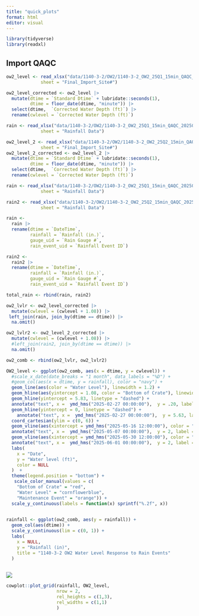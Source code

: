 ```yaml
---
title: "quick_plots"
format: html
editor: visual
---
```


```r
library(tidyverse)
library(readxl)
```

## Import QAQC

```r
ow2_level <- read_xlsx("data/1140-3-2/OW2/1140-3-2_OW2_25Q1_15min_QAQC_20250710_KR.xlsx",
             sheet = "Final_Import_Site#")

ow2_level_corrected <- ow2_level |>
  mutate(dtime = `Standard Dtime` + lubridate::seconds(1),
         dtime = floor_date(dtime, "minute")) |>
  select(dtime,  `Corrected Water Depth (ft)`) |>
  rename(cwlevel = `Corrected Water Depth (ft)`)

rain <- read_xlsx("data/1140-3-2/OW2/1140-3-2_OW2_25Q1_15min_QAQC_20250710_KR.xlsx",
             sheet = "Rainfall Data")

ow2_level_2 <- read_xlsx("data/1140-3-2/OW2/1140-3-2_OW2_25Q2_15min_QAQC_20250710_KR.xlsx",
             sheet = "Final_Import_Site#")
ow2_level_2_corrected <- ow2_level_2 |>
  mutate(dtime = `Standard Dtime` + lubridate::seconds(1),
         dtime = floor_date(dtime, "minute")) |>
  select(dtime,  `Corrected Water Depth (ft)`) |>
  rename(cwlevel = `Corrected Water Depth (ft)`)

rain <- read_xlsx("data/1140-3-2/OW2/1140-3-2_OW2_25Q1_15min_QAQC_20250710_KR.xlsx",
             sheet = "Rainfall Data")

rain2 <- read_xlsx("data/1140-3-2/OW2/1140-3-2_OW2_25Q2_15min_QAQC_20250710_KR.xlsx",
             sheet = "Rainfall Data")

rain <- 
  rain |> 
  rename(dtime = `DateTime`,
         rainfall = `Rainfall (in.)`,
         gauge_uid = `Rain Gauge #`,
         rain_event_uid = `Rainfall Event ID`)

rain2 <- 
  rain2 |> 
  rename(dtime = `DateTime`,
         rainfall = `Rainfall (in.)`,
         gauge_uid = `Rain Gauge #`,
         rain_event_uid = `Rainfall Event ID`)

total_rain <- rbind(rain, rain2)


```

```r
ow2_lvlr <- ow2_level_corrected |>
  mutate(cwlevel = (cwlevel + 1.08)) |>
 left_join(rain, join_by(dtime == dtime)) |>
  na.omit()

ow2_lvlr2 <- ow2_level_2_corrected |>
  mutate(cwlevel = (cwlevel + 1.08)) |>
  #left_join(rain2, join_by(dtime == dtime)) |>
  na.omit()

ow2_comb <- rbind(ow2_lvlr, ow2_lvlr2)
```

```r
OW2_level <- ggplot(ow2_comb, aes(x = dtime, y = cwlevel)) +
  #scale_x_date(date_breaks = "1 month", data_labels = "%D") +
  #geom_col(aes(x = dtime, y = rainfall), color = "navy") +
  geom_line(aes(color = "Water Level"), linewidth = 1.2) +
  geom_hline(aes(yintercept = 1.08, color = "Bottom of Crate"), linewidth = 0.6 ) +
  geom_hline(yintercept = 5.83, linetype = "dashed") +
  annotate("text", x =  ymd_hms("2025-02-27 00:00:00"),  y = .20, label = "Bottom of pipe bedding", hjust = 0) +
  geom_hline(yintercept = 0, linetype = "dashed") +
    annotate("text", x =  ymd_hms("2025-02-27 00:00:00"),  y = 5.63, label = "Top of Storage", hjust = 0) +
  coord_cartesian(ylim = c(0, 6)) + 
  geom_vline(aes(xintercept = ymd_hms("2025-05-16 12:00:00"), color = "Maintenance Event"), linetype = 2, linewidth = 0.5) +
  annotate("text", x =  ymd_hms("2025-05-07 00:00:00"),  y = 2, label = "Orifice Drilled", hjust = 0) +
  geom_vline(aes(xintercept = ymd_hms("2025-05-30 12:00:00"), color = "Maintenance Event"), linetype = 2, linewidth = .5) +
  annotate("text", x =  ymd_hms("2025-06-01 00:00:00"),  y = 2, label = "Jetting", hjust = 0) +
  labs(
    x = "Date",
    y = "Water level (ft)",
    color = NULL
  )  +
  theme(legend.position = "bottom") +
   scale_color_manual(values = c(
    "Bottom of Crate" = "red",
    "Water Level" = "cornflowerblue",
    "Maintenance Event" = "orange")) +
  scale_y_continuous(labels = function(x) sprintf("%.2f", x))
  

rainfall <- ggplot(ow2_comb, aes(y = rainfall)) +
  geom_col(aes(dtime)) + 
  scale_y_continuous(lim = c(0, 1)) +
  labs(
    x = NULL,
    y = "Rainfall (in)",
    title = "1140-3-2 OW2 Water Level Response to Rain Events"
  )
  
```

![](http://127.0.0.1:30617/chunk_output/FA4C6EBE3bf1d8a2/681DD887/cu5eu7s9abes6/000130.png)

```r
cowplot::plot_grid(rainfall, OW2_level,
                   nrow = 2,
                   rel_heights = c(1,3),
                   rel_widths = c(1,1) 
                   )
```
